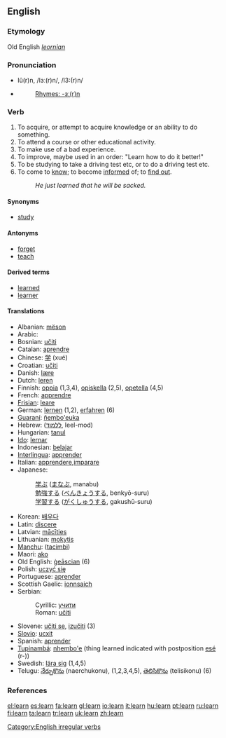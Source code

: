 ==English==

===Etymology===
Old English ''[[leornian]]''

===Pronunciation===
*lû(r)n, /lɜː(r)n/, /l3:(r)n/
*{{audio|en-us-learn.ogg|Audio (US)}}
*: [[Rhymes:English:-ɜː(r)n|Rhymes: -ɜː(r)n]]

===Verb===
{{en-verb|learns|learning|'''[[learned]]''' ''or'' '''[[learnt]]'''}}

# To acquire, or attempt to acquire knowledge or an ability to do something.
# To attend a course or other educational activity.
# To make use of a bad experience.
# To improve, maybe used in an order: "Learn how to do it better!"
# To be studying to take a driving test etc, or to do a driving test etc.
# To come to [[know]]; to become [[inform]]ed of; to [[find out]].
#: ''He just learned that he will be sacked.''

====Synonyms====
*[[study]]

====Antonyms====
*[[forget]]
*[[teach]]

====Derived terms====
*[[learned]]
*[[learner]]

====Translations====
{{top}}
*Albanian: [[mëson]]
*Arabic: {{ARchar|[[يتعلم]]}}
*Bosnian: [[učiti]]
*Catalan: [[aprendre]]
*Chinese: [[学]] (xué)
*Croatian: [[učiti]]
*Danish: [[lære]]
*Dutch: [[leren]]
*Finnish: [[oppia]] (1,3,4), [[opiskella]] (2,5), [[opetella]] (4,5)
*French: [[apprendre]]
*[[Frisian]]: [[leare]]
*German: [[lernen]] (1,2), [[erfahren]] (6)
*[[Guaraní]]: [[ñembo'euka]]
*Hebrew: ([[ללמוד]], leel-mod)
*Hungarian: [[tanul]]
*[[Ido]]: [[lernar]]
*Indonesian: [[ajar|belajar]]
*[[Interlingua]]: [[apprender]]
*Italian: [[apprendere]],[[imparare]]
*Japanese:
*:[[学ぶ]] ([[まなぶ]], manabu)
*:[[勉強]]する ([[べんきょう]]する, benkyō-suru)
*:[[学習]]する ([[がくしゅう]]する, gakushū-suru)
{{mid}}
*Korean: [[배우다]]
*Latin: [[discere]]
*Latvian: [[mācīties]]
*Lithuanian: [[mokytis]]
*[[Manchu]]: ([[tacimbi]])
*Maori: [[ako]]
*Old English: [[geascian|ġeāscian]] (6)
*Polish: [[uczyć się]]
*Portuguese: [[aprender]]
*Scottish Gaelic: [[ionnsaich]]
*Serbian:
*:Cyrillic: [[учити#Serbian|учити]]
*:Roman: [[učiti#Serbian|učiti]]
*Slovene: [[učiti se]], [[izučiti]] (3)
*[[Slovio]]: [[ucxit]]
*Spanish: [[aprender]]
*[[Tupinambá]]: [[nhembo'e]] (thing learned indicated with postposition [[esé]] (r-))
*Swedish: [[lära sig]] (1,4,5)
*Telugu: [[నేర్చుకొను]] (naerchukonu), (1,2,3,4,5), [[తెలిసికొను]] (telisikonu) (6)
{{bottom}}

===References===
{{R:Century 1911}}
{{R:Webster 1913}}

[[Category:English irregular verbs]]

[[el:learn]]
[[es:learn]]
[[fa:learn]]
[[gl:learn]]
[[io:learn]]
[[it:learn]]
[[hu:learn]]
[[pt:learn]]
[[ru:learn]]
[[fi:learn]]
[[ta:learn]]
[[tr:learn]]
[[uk:learn]]
[[zh:learn]]